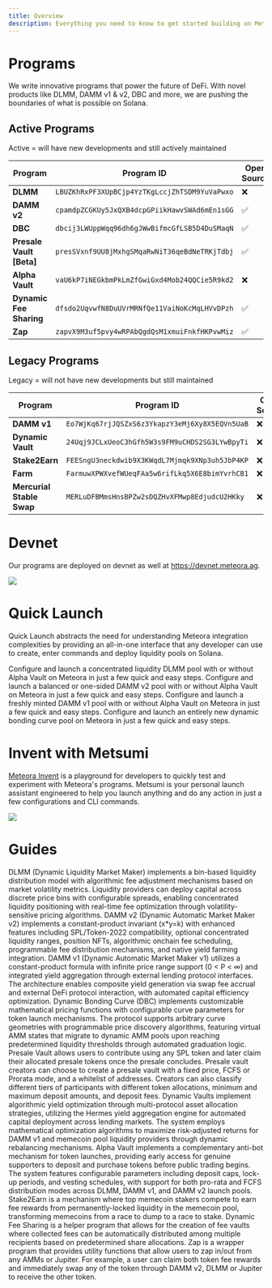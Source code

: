 ```yaml
---
title: Overview
description: Everything you need to know to get started building on Meteora
---
```


# Programs

We write innovative programs that power the future of DeFi. With novel products like DLMM, DAMM v1 & v2, DBC and more, we are pushing the boundaries of what is possible on Solana.

## Active Programs

<span className="text-green-500 dark:text-green-400 font-medium">Active</span>
<span className="ml-2 text-gray-800 dark:text-gray-200">= will have new developments and still actively maintained</span>

<div className="mb-6">
  <div className="overflow-x-auto mt-2">
    <table className="w-full border-collapse">
      <thead>
        <tr className="border-b border-gray-300 dark:border-gray-600">
          <th className="text-left py-3 px-4 font-semibold text-gray-900 dark:text-gray-100">Program</th>
          <th className="text-left py-3 px-4 font-semibold text-gray-900 dark:text-gray-100">Program ID</th>
          <th className="text-left py-3 px-4 font-semibold text-gray-900 dark:text-gray-100">Open Source</th>
        </tr>
      </thead>
      <tbody>
        <tr className="border-b border-gray-200 dark:border-gray-700 hover:bg-gray-50 dark:hover:bg-gray-800">
          <td className="py-3 px-4"><strong className="text-gray-900 dark:text-gray-100">DLMM</strong></td>
          <td className="py-3 px-4"><code className="bg-gray-100 dark:bg-gray-800 px-2 py-1 rounded text-sm font-mono">LBUZKhRxPF3XUpBCjp4YzTKgLccjZhTSDM9YuVaPwxo</code></td>
          <td className="py-3 px-4 text-center">❌</td>
        </tr>
        <tr className="border-b border-gray-200 dark:border-gray-700 hover:bg-gray-50 dark:hover:bg-gray-800">
          <td className="py-3 px-4"><strong className="text-gray-900 dark:text-gray-100">DAMM v2</strong></td>
          <td className="py-3 px-4"><code className="bg-gray-100 dark:bg-gray-800 px-2 py-1 rounded text-sm font-mono">cpamdpZCGKUy5JxQXB4dcpGPiikHawvSWAd6mEn1sGG</code></td>
          <td className="py-3 px-4 text-center">✅</td>
        </tr>
        <tr className="border-b border-gray-200 dark:border-gray-700 hover:bg-gray-50 dark:hover:bg-gray-800">
          <td className="py-3 px-4"><strong className="text-gray-900 dark:text-gray-100">DBC</strong></td>
          <td className="py-3 px-4"><code className="bg-gray-100 dark:bg-gray-800 px-2 py-1 rounded text-sm font-mono">dbcij3LWUppWqq96dh6gJWwBifmcGfLSB5D4DuSMaqN</code></td>
          <td className="py-3 px-4 text-center">✅</td>
        </tr>
        <tr className="hover:bg-gray-50 dark:hover:bg-gray-800">
          <td className="py-3 px-4"><strong className="text-gray-900 dark:text-gray-100">Presale Vault [Beta]</strong></td>
          <td className="py-3 px-4"><code className="bg-gray-100 dark:bg-gray-800 px-2 py-1 rounded text-sm font-mono">presSVxnf9UU8jMxhgSMqaRwNiT36qeBdNeTRKjTdbj</code></td>
          <td className="py-3 px-4 text-center">✅</td>
        </tr>
        <tr className="border-b border-gray-200 dark:border-gray-700 hover:bg-gray-50 dark:hover:bg-gray-800">
          <td className="py-3 px-4"><strong className="text-gray-900 dark:text-gray-100">Alpha Vault</strong></td>
          <td className="py-3 px-4"><code className="bg-gray-100 dark:bg-gray-800 px-2 py-1 rounded text-sm font-mono">vaU6kP7iNEGkbmPkLmZfGwiGxd4Mob24QQCie5R9kd2</code></td>
          <td className="py-3 px-4 text-center">❌</td>
        </tr>
        <tr className="border-b border-gray-200 dark:border-gray-700 hover:bg-gray-50 dark:hover:bg-gray-800">
          <td className="py-3 px-4"><strong className="text-gray-900 dark:text-gray-100">Dynamic Fee Sharing</strong></td>
          <td className="py-3 px-4"><code className="bg-gray-100 dark:bg-gray-800 px-2 py-1 rounded text-sm font-mono">dfsdo2UqvwfN8DuUVrMRNfQe11VaiNoKcMqLHVvDPzh</code></td>
          <td className="py-3 px-4 text-center">✅</td>
        </tr>
        <tr className="hover:bg-gray-50 dark:hover:bg-gray-800">
          <td className="py-3 px-4"><strong className="text-gray-900 dark:text-gray-100">Zap</strong></td>
          <td className="py-3 px-4"><code className="bg-gray-100 dark:bg-gray-800 px-2 py-1 rounded text-sm font-mono">zapvX9M3uf5pvy4wRPAbQgdQsM1xmuiFnkfHKPvwMiz</code></td>
          <td className="py-3 px-4 text-center">✅</td>
        </tr>
      </tbody>
    </table>
  </div>
</div>

## Legacy Programs

<span className="text-amber-600 dark:text-amber-400 font-medium">Legacy</span>
<span className="ml-2 text-gray-800 dark:text-gray-200">= will not have new developments but still maintained</span>

<div className="mb-6">
  <div className="overflow-x-auto mt-2">
    <table className="w-full border-collapse">
      <thead>
        <tr className="border-b border-gray-300 dark:border-gray-600">
          <th className="text-left py-3 px-4 font-semibold text-gray-900 dark:text-gray-100">Program</th>
          <th className="text-left py-3 px-4 font-semibold text-gray-900 dark:text-gray-100">Program ID</th>
          <th className="text-left py-3 px-4 font-semibold text-gray-900 dark:text-gray-100">Open Source</th>
        </tr>
      </thead>
      <tbody>
        <tr className="border-b border-gray-200 dark:border-gray-700 hover:bg-gray-50 dark:hover:bg-gray-800">
          <td className="py-3 px-4"><strong className="text-gray-900 dark:text-gray-100">DAMM v1</strong></td>
          <td className="py-3 px-4"><code className="bg-gray-100 dark:bg-gray-800 px-2 py-1 rounded text-sm font-mono">Eo7WjKq67rjJQSZxS6z3YkapzY3eMj6Xy8X5EQVn5UaB</code></td>
          <td className="py-3 px-4 text-center">❌</td>
        </tr>
        <tr className="border-b border-gray-200 dark:border-gray-700 hover:bg-gray-50 dark:hover:bg-gray-800">
          <td className="py-3 px-4"><strong className="text-gray-900 dark:text-gray-100">Dynamic Vault</strong></td>
          <td className="py-3 px-4"><code className="bg-gray-100 dark:bg-gray-800 px-2 py-1 rounded text-sm font-mono">24Uqj9JCLxUeoC3hGfh5W3s9FM9uCHDS2SG3LYwBpyTi</code></td>
          <td className="py-3 px-4 text-center">❌</td>
        </tr>
        <tr className="border-b border-gray-200 dark:border-gray-700 hover:bg-gray-50 dark:hover:bg-gray-800">
          <td className="py-3 px-4"><strong className="text-gray-900 dark:text-gray-100">Stake2Earn</strong></td>
          <td className="py-3 px-4"><code className="bg-gray-100 dark:bg-gray-800 px-2 py-1 rounded text-sm font-mono">FEESngU3neckdwib9X3KWqdL7Mjmqk9XNp3uh5JbP4KP</code></td>
          <td className="py-3 px-4 text-center">❌</td>
        </tr>
        <tr className="border-b border-gray-200 dark:border-gray-700 hover:bg-gray-50 dark:hover:bg-gray-800">
          <td className="py-3 px-4"><strong className="text-gray-900 dark:text-gray-100">Farm</strong></td>
          <td className="py-3 px-4"><code className="bg-gray-100 dark:bg-gray-800 px-2 py-1 rounded text-sm font-mono">FarmuwXPWXvefWUeqFAa5w6rifLkq5X6E8bimYvrhCB1</code></td>
          <td className="py-3 px-4 text-center">❌</td>
        </tr>
        <tr className="border-b border-gray-200 dark:border-gray-700 hover:bg-gray-50 dark:hover:bg-gray-800">
          <td className="py-3 px-4"><strong className="text-gray-900 dark:text-gray-100">Mercurial Stable Swap</strong></td>
          <td className="py-3 px-4"><code className="bg-gray-100 dark:bg-gray-800 px-2 py-1 rounded text-sm font-mono">MERLuDFBMmsHnsBPZw2sDQZHvXFMwp8EdjudcU2HKky</code></td>
          <td className="py-3 px-4 text-center">❌</td>
        </tr>
      </tbody>
    </table>
  </div>
</div>


# Devnet

Our programs are deployed on devnet as well at https://devnet.meteora.ag.

<Frame>
  <img src="/images/developer-guide/devnet-meteora.webp" />
</Frame>

# Quick Launch

Quick Launch abstracts the need for understanding Meteora integration complexities by providing an all-in-one interface that any developer can use to create, enter commands and deploy liquidity pools on Solana.

<CardGroup cols={2}>
  <Card title="DLMM" icon="meteor" iconType="solid" href="/developer-guide/quick-launch/dlmm-launch-pool">
    Configure and launch a concentrated liquidity DLMM pool with or without Alpha Vault on Meteora in just a few quick and easy steps.
  </Card>
  <Card title="DAMM v2" icon="comet" iconType="solid" href="/developer-guide/quick-launch/damm-v2-launch-pool">
    Configure and launch a balanced or one-sided DAMM v2 pool with or without Alpha Vault on Meteora in just a few quick and easy steps.
  </Card>
  <Card title="DAMM v1" icon="star-shooting" iconType="solid" href="/developer-guide/quick-launch/damm-v1-launch-pool">
    Configure and launch a freshly minted DAMM v1 pool with or without Alpha Vault on Meteora in just a few quick and easy steps.
  </Card>
  <Card title="Dynamic Bonding Curve" icon="rocket-launch" iconType="solid" href="/developer-guide/quick-launch/dbc-token-launch-pool">
    Configure and launch an entirely new dynamic bonding curve pool on Meteora in just a few quick and easy steps.
  </Card>
</CardGroup>

# Invent with Metsumi

[Meteora Invent](/developer-guide/invent/actions) is a playground for developers to quickly test and experiment with Meteora's programs. Metsumi is your personal launch assistant engineered to help you launch anything and do any action in just a few configurations and CLI commands.

<Frame>
  <img src="/images/metsumi/metsumi-1.webp" />
</Frame>

# Guides

<CardGroup cols={2}>
  <Card title="DLMM" icon="arrows-to-circle" iconType="solid" href="/developer-guide/guides/dlmm/overview">
    DLMM (Dynamic Liquidity Market Maker) implements a bin-based liquidity distribution model with algorithmic fee adjustment mechanisms based on market volatility metrics. Liquidity providers can deploy capital across discrete price bins with configurable spreads, enabling concentrated liquidity positioning with real-time fee optimization through volatility-sensitive pricing algorithms.
  </Card>
  <Card title="DAMM v2" icon="calculator-simple" iconType="solid" href="/developer-guide/guides/damm-v2/overview">
    DAMM v2 (Dynamic Automatic Market Maker v2) implements a constant-product invariant (x*y=k) with enhanced features including SPL/Token-2022 compatibility, optional concentrated liquidity ranges, position NFTs, algorithmic onchain fee scheduling, programmable fee distribution mechanisms, and native yield farming integration.
  </Card>
  <Card title="DAMM v1" icon="infinity" iconType="solid" href="/developer-guide/guides/damm-v1/overview">
    DAMM v1 (Dynamic Automatic Market Maker v1) utilizes a constant-product formula with infinite price range support (0 < P < ∞) and integrated yield aggregation through external lending protocol interfaces. The architecture enables composite yield generation via swap fee accrual and external DeFi protocol interaction, with automated capital efficiency optimization.
  </Card>
  <Card title="Dynamic Bonding Curve" icon="chart-simple" iconType="solid" href="/developer-guide/guides/dbc/overview">
    Dynamic Bonding Curve (DBC) implements customizable mathematical pricing functions with configurable curve parameters for token launch mechanisms. The protocol supports arbitrary curve geometries with programmable price discovery algorithms, featuring virtual AMM states that migrate to dynamic AMM pools upon reaching predetermined liquidity thresholds through automated graduation logic.
  </Card>
  <Card title="Presale Vault [Beta]" icon="gavel" iconType="solid" href="/developer-guide/guides/presale-vault/overview">
    Presale Vault allows users to contribute using any SPL token and later claim their allocated presale tokens once the presale concludes. Presale vault creators can choose to create a presale vault with a fixed price, FCFS or Prorata mode, and a whitelist of addresses. Creators can also classify different tiers of participants with different token allocations, minimum and maximum deposit amounts, and deposit fees.
  </Card>
  <Card title="Dynamic Vault" icon="vault" iconType="solid" href="/developer-guide/guides/dynamic-vault/overview">
    Dynamic Vaults implement algorithmic yield optimization through multi-protocol asset allocation strategies, utilizing the Hermes yield aggregation engine for automated capital deployment across lending markets. The system employs mathematical optimization algorithms to maximize risk-adjusted returns for DAMM v1 and memecoin pool liquidity providers through dynamic rebalancing mechanisms.
  </Card>
    <Card title="Alpha Vault" icon="box" iconType="solid" href="/developer-guide/guides/alpha-vault/overview">
    Alpha Vault implements a complementary anti-bot mechanism for token launches, providing early access for genuine supporters to deposit and purchase tokens before public trading begins. The system features configurable parameters including deposit caps, lock-up periods, and vesting schedules, with support for both pro-rata and FCFS distribution modes across DLMM, DAMM v1, and DAMM v2 launch pools.
  </Card>
  <Card title="Stake2Earn" icon="steak" iconType="solid" href="/developer-guide/guides/stake2earn/overview">
    Stake2Earn is a mechanism where top memecoin stakers compete to earn fee rewards from permanently-locked liquidity in the memecoin pool, transforming memecoins from a race to dump to a race to stake.
  </Card>
  <Card title="Dynamic Fee Sharing" icon="money-bill-wave" iconType="solid" href="/developer-guide/guides/dynamic-fee-sharing/overview">
      Dynamic Fee Sharing is a helper program that allows for the creation of fee vaults where collected fees can be automatically distributed among multiple recipients based on predetermined share allocations. 
  </Card>
  <Card title="Zap" icon="bolt-lightning" iconType="solid" href="/developer-guide/guides/zap/overview">
      Zap is a wrapper program that provides utility functions that allow users to zap in/out from any AMMs or Jupiter. For example, a user can claim both token fee rewards and immediately swap any of the token through DAMM v2, DLMM or Jupiter to receive the other token.
  </Card>
</CardGroup>
